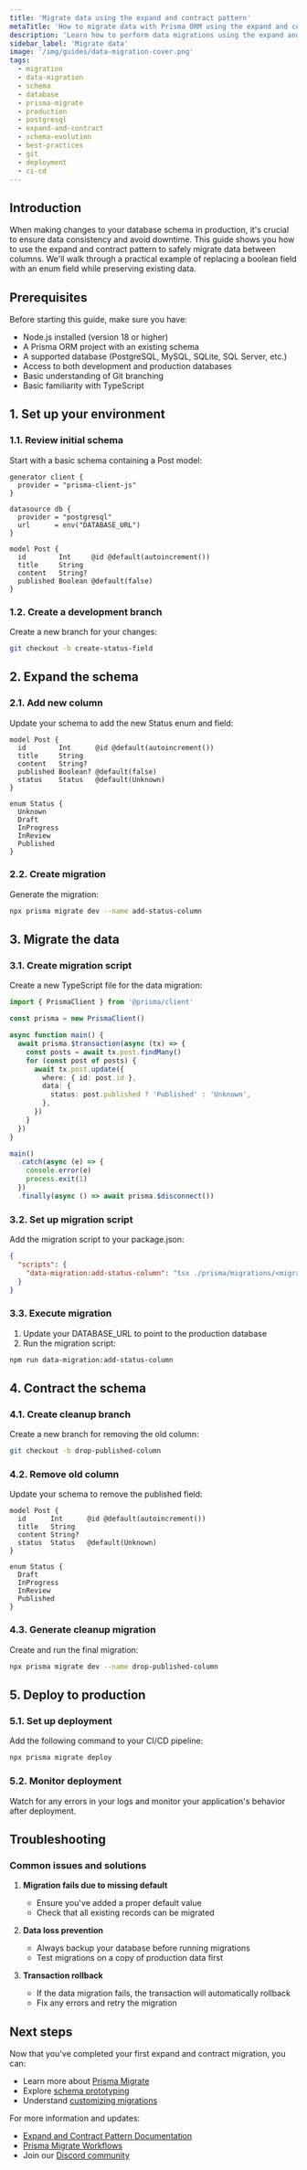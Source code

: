 ```yaml
---
title: 'Migrate data using the expand and contract pattern'
metaTitle: 'How to migrate data with Prisma ORM using the expand and contract pattern'
description: 'Learn how to perform data migrations using the expand and contract pattern with Prisma ORM'
sidebar_label: 'Migrate data'
image: '/img/guides/data-migration-cover.png'
tags:
  - migration
  - data-migration
  - schema
  - database
  - prisma-migrate
  - production
  - postgresql
  - expand-and-contract
  - schema-evolution
  - best-practices
  - git
  - deployment
  - ci-cd
---
```


## Introduction

When making changes to your database schema in production, it's crucial to ensure data consistency and avoid downtime. This guide shows you how to use the expand and contract pattern to safely migrate data between columns. We'll walk through a practical example of replacing a boolean field with an enum field while preserving existing data.

## Prerequisites

Before starting this guide, make sure you have:

- Node.js installed (version 18 or higher)
- A Prisma ORM project with an existing schema
- A supported database (PostgreSQL, MySQL, SQLite, SQL Server, etc.)
- Access to both development and production databases
- Basic understanding of Git branching
- Basic familiarity with TypeScript

## 1. Set up your environment

### 1.1. Review initial schema

Start with a basic schema containing a Post model:

```prisma
generator client {
  provider = "prisma-client-js"
}

datasource db {
  provider = "postgresql"
  url      = env("DATABASE_URL")
}

model Post {
  id        Int     @id @default(autoincrement())
  title     String
  content   String?
  published Boolean @default(false)
}
```

### 1.2. Create a development branch

Create a new branch for your changes:

```bash
git checkout -b create-status-field
```

## 2. Expand the schema

### 2.1. Add new column

Update your schema to add the new Status enum and field:

```prisma
model Post {
  id        Int      @id @default(autoincrement())
  title     String
  content   String?
  published Boolean? @default(false)
  status    Status   @default(Unknown)
}

enum Status {
  Unknown
  Draft
  InProgress
  InReview
  Published
}
```

### 2.2. Create migration

Generate the migration:

```bash
npx prisma migrate dev --name add-status-column
```

## 3. Migrate the data

### 3.1. Create migration script

Create a new TypeScript file for the data migration:

```typescript
import { PrismaClient } from '@prisma/client'

const prisma = new PrismaClient()

async function main() {
  await prisma.$transaction(async (tx) => {
    const posts = await tx.post.findMany()
    for (const post of posts) {
      await tx.post.update({
        where: { id: post.id },
        data: {
          status: post.published ? 'Published' : 'Unknown',
        },
      })
    }
  })
}

main()
  .catch(async (e) => {
    console.error(e)
    process.exit(1)
  })
  .finally(async () => await prisma.$disconnect())
```

### 3.2. Set up migration script

Add the migration script to your package.json:

```json
{
  "scripts": {
    "data-migration:add-status-column": "tsx ./prisma/migrations/<migration-timestamp>/data-migration.ts"
  }
}
```

### 3.3. Execute migration

1. Update your DATABASE_URL to point to the production database
2. Run the migration script:

```bash
npm run data-migration:add-status-column
```

## 4. Contract the schema

### 4.1. Create cleanup branch

Create a new branch for removing the old column:

```bash
git checkout -b drop-published-column
```

### 4.2. Remove old column

Update your schema to remove the published field:

```prisma
model Post {
  id      Int      @id @default(autoincrement())
  title   String
  content String?
  status  Status   @default(Unknown)
}

enum Status {
  Draft
  InProgress
  InReview
  Published
}
```

### 4.3. Generate cleanup migration

Create and run the final migration:

```bash
npx prisma migrate dev --name drop-published-column
```

## 5. Deploy to production

### 5.1. Set up deployment

Add the following command to your CI/CD pipeline:

```bash
npx prisma migrate deploy
```

### 5.2. Monitor deployment

Watch for any errors in your logs and monitor your application's behavior after deployment.

## Troubleshooting

### Common issues and solutions

1. **Migration fails due to missing default**
   - Ensure you've added a proper default value
   - Check that all existing records can be migrated

2. **Data loss prevention**
   - Always backup your database before running migrations
   - Test migrations on a copy of production data first

3. **Transaction rollback**
   - If the data migration fails, the transaction will automatically rollback
   - Fix any errors and retry the migration

## Next steps

Now that you've completed your first expand and contract migration, you can:

- Learn more about [Prisma Migrate](/orm/prisma-migrate)
- Explore [schema prototyping](/orm/prisma-migrate/workflows/prototyping-your-schema)
- Understand [customizing migrations](/orm/prisma-migrate/workflows/customizing-migrations)

For more information and updates:
- [Expand and Contract Pattern Documentation](https://www.prisma.io/dataguide/types/relational/expand-and-contract-pattern)
- [Prisma Migrate Workflows](/orm/prisma-migrate/workflows)
- Join our [Discord community](https://discord.com/invite/prisma)
